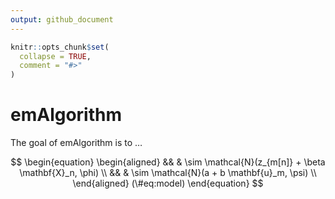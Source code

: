 ```yaml
---
output: github_document
---
```


<!-- README.md is generated from README.Rmd. Please edit that file -->

```r
knitr::opts_chunk$set(
  collapse = TRUE,
  comment = "#>"
)
```

# emAlgorithm

<!-- badges: start -->
<!-- badges: end -->

The goal of emAlgorithm is to ...


$$
\begin{equation} 
\begin{aligned}
&& & \sim \mathcal{N}(z_{m[n]} + \beta \mathbf{X}_n, \phi) \\
&& & \sim \mathcal{N}(a + b \mathbf{u}_m, \psi) \\
\end{aligned}
(\#eq:model)
\end{equation}
$$
